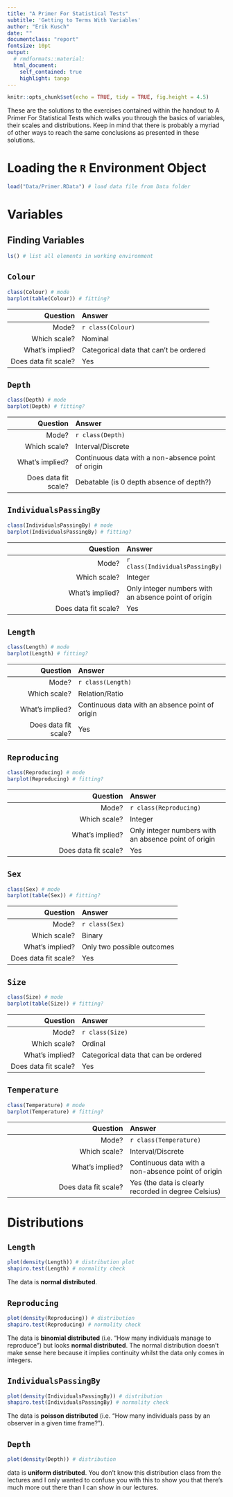 ```yaml
---
title: "A Primer For Statistical Tests"
subtitle: 'Getting to Terms With Variables'
author: "Erik Kusch"
date: ""
documentclass: "report"
fontsize: 10pt
output: 
  # rmdformats::material:
  html_document:
    self_contained: true
    highlight: tango
---
```


```r
knitr::opts_chunk$set(echo = TRUE, tidy = TRUE, fig.height = 4.5)
```

These are the solutions to the exercises contained within the handout to A Primer For Statistical Tests which walks you through the basics of variables, their scales and distributions. Keep in mind that there is probably a myriad of other ways to reach the same conclusions as presented in these solutions.

# Loading the `R` Environment Object 
```r
load("Data/Primer.RData") # load data file from Data folder
```

# Variables
## Finding Variables 
```r
ls() # list all elements in working environment
```
## `Colour`
```r
class(Colour) # mode
barplot(table(Colour)) # fitting?
```

| Question | Answer |
|-----:|:----|
| Mode? | `r class(Colour)` |
| Which scale? | Nominal |
| What's implied? | Categorical data that can't be ordered |
| Does data fit scale? | Yes |



## `Depth` 
```r
class(Depth) # mode
barplot(Depth) # fitting?
```


| Question | Answer |
|-----:|:----|
| Mode? | `r class(Depth)` |
| Which scale? | Interval/Discrete |
| What's implied? | Continuous data with a non-absence point of origin |
| Does data fit scale? | Debatable (is 0 depth absence of depth?) |



## `IndividualsPassingBy` 
```r
class(IndividualsPassingBy) # mode
barplot(IndividualsPassingBy) # fitting?
```

| Question | Answer |
|-----:|:----|
| Mode? | `r class(IndividualsPassingBy)` |
| Which scale? | Integer |
| What's implied? | Only integer numbers with an absence point of origin |
| Does data fit scale? | Yes |



## `Length` 
```r
class(Length) # mode
barplot(Length) # fitting?
```

| Question | Answer |
|-----:|:----|
| Mode? | `r class(Length)` |
| Which scale? | Relation/Ratio |
| What's implied? | Continuous data with an absence point of origin |
| Does data fit scale? | Yes |



## `Reproducing` 
```r
class(Reproducing) # mode
barplot(Reproducing) # fitting?
```

| Question | Answer |
|-----:|:----|
| Mode? | `r class(Reproducing)` |
| Which scale? | Integer |
| What's implied? | Only integer numbers with an absence point of origin |
| Does data fit scale? | Yes |



## `Sex`
```r
class(Sex) # mode
barplot(table(Sex)) # fitting?
```

| Question | Answer |
|-----:|:----|
| Mode? | `r class(Sex)` |
| Which scale? | Binary |
| What's implied? | Only two possible outcomes |
| Does data fit scale? | Yes |



## `Size` 
```r
class(Size) # mode
barplot(table(Size)) # fitting?
```

| Question | Answer |
|-----:|:----|
| Mode? | `r class(Size)` |
| Which scale? | Ordinal |
| What's implied? | Categorical data that can be ordered |
| Does data fit scale? | Yes |



## `Temperature` 
```r
class(Temperature) # mode
barplot(Temperature) # fitting?
```

| Question | Answer |
|-----:|:----|
| Mode? | `r class(Temperature)` |
| Which scale? | Interval/Discrete |
| What's implied? | Continuous data with a non-absence point of origin |
| Does data fit scale? | Yes (the data is clearly recorded in degree Celsius) |


# Distributions
## `Length`  
```r
plot(density(Length)) # distribution plot
shapiro.test(Length) # normality check
```

The data is **normal distributed**.

## `Reproducing` 
```r
plot(density(Reproducing)) # distribution
shapiro.test(Reproducing) # normality check
```

The data is **binomial distributed** (i.e. "How many individuals manage to reproduce") but looks **normal distributed**. The normal distribution doesn't make sense here because it implies continuity whilst the data only comes in integers.

## `IndividualsPassingBy`  
```r
plot(density(IndividualsPassingBy)) # distribution
shapiro.test(IndividualsPassingBy) # normality check
```

The data is **poisson distributed** (i.e. "How many individuals pass by an observer in a given time frame?").

## `Depth` 
```r
plot(density(Depth)) # distribution
```

 data is **uniform distributed**. You don't know this distribution class from the lectures and I only wanted to confuse you with this to show you that there's much more out there than I can show in our lectures.